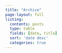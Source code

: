 ```yaml
---
title: "Archive"
page-layout: full
listing:
  contents: posts
  type: table
  fields: [date, title]
  sort: 'date desc'
  categories: true
---
```

